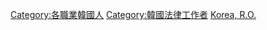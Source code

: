 [[Category:各職業韓國人|Category:各職業韓國人]]
[[Category:韓國法律工作者|Category:韓國法律工作者]]
[[Category:各國律師|Korea, R.O.]]